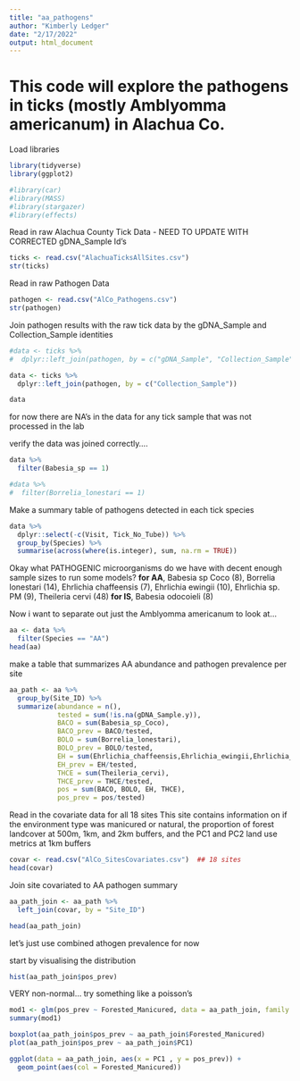 ```yaml
---
title: "aa_pathogens"
author: "Kimberly Ledger"
date: "2/17/2022"
output: html_document
---
```


# This code will explore the pathogens in ticks (mostly Amblyomma americanum) in Alachua Co.

Load libraries 
```r
library(tidyverse)
library(ggplot2)

#library(car)
#library(MASS)
#library(stargazer)
#library(effects)
```


Read in raw Alachua County Tick Data -  NEED TO UPDATE WITH CORRECTED gDNA_Sample Id's
```r
ticks <- read.csv("AlachuaTicksAllSites.csv")
str(ticks)
```

Read in raw Pathogen Data 
```r
pathogen <- read.csv("AlCo_Pathogens.csv")
str(pathogen)
```

Join pathogen results with the raw tick data by the gDNA_Sample and Collection_Sample identities

```r
#data <- ticks %>%
#  dplyr::left_join(pathogen, by = c("gDNA_Sample", "Collection_Sample"))

data <- ticks %>%
  dplyr::left_join(pathogen, by = c("Collection_Sample"))

data
```
for now there are NA's in the data for any tick sample that was not processed in the lab

verify the data was joined correctly....

```r
data %>%
  filter(Babesia_sp == 1)

#data %>%
#  filter(Borrelia_lonestari == 1)
```


Make a summary table of pathogens detected in each tick species 

```r
data %>%
  dplyr::select(-c(Visit, Tick_No_Tube)) %>%
  group_by(Species) %>%
  summarise(across(where(is.integer), sum, na.rm = TRUE))
```
Okay what PATHOGENIC microorganisms do we have with decent enough sample sizes to run some models?
**for AA**, Babesia sp Coco (8), Borrelia lonestari (14), Ehrlichia chaffeensis (7), Ehrlichia ewingii (10), Ehrlichia sp. PM (9),  Theileria cervi (48)
**for IS**, Babesia odocoieli (8)


Now i want to separate out just the Amblyomma americanum to look at... 

```r
aa <- data %>%
  filter(Species == "AA")
head(aa)
```
make a table that summarizes AA abundance and pathogen prevalence per site
```r
aa_path <- aa %>%
  group_by(Site_ID) %>%
  summarize(abundance = n(),
            tested = sum(!is.na(gDNA_Sample.y)),
            BACO = sum(Babesia_sp_Coco),
            BACO_prev = BACO/tested,
            BOLO = sum(Borrelia_lonestari),
            BOLO_prev = BOLO/tested,
            EH = sum(Ehrlichia_chaffeensis,Ehrlichia_ewingii,Ehrlichia_sp_PanolaMountain),
            EH_prev = EH/tested,
            THCE = sum(Theileria_cervi),
            THCE_prev = THCE/tested,
            pos = sum(BACO, BOLO, EH, THCE),
            pos_prev = pos/tested)
```

Read in the covariate data for all 18 sites 
This site contains information on if the environment type was manicured or natural, the proportion of forest landcover at 500m, 1km, and 2km buffers, and the PC1 and PC2 land use metrics at 1km buffers

```r
covar <- read.csv("AlCo_SitesCovariates.csv")  ## 18 sites 
head(covar)
```

Join site covariated to AA pathogen summary 

```r
aa_path_join <- aa_path %>%
  left_join(covar, by = "Site_ID")

head(aa_path_join)
```
let's just use combined athogen prevalence for now 

start by visualising the distribution 
```r
hist(aa_path_join$pos_prev)
```

VERY non-normal... try something like a poisson's 

```r
mod1 <- glm(pos_prev ~ Forested_Manicured, data = aa_path_join, family = "poisson")
summary(mod1)

boxplot(aa_path_join$pos_prev ~ aa_path_join$Forested_Manicured)
plot(aa_path_join$pos_prev ~ aa_path_join$PC1)

ggplot(data = aa_path_join, aes(x = PC1 , y = pos_prev)) + 
  geom_point(aes(col = Forested_Manicured))
```






